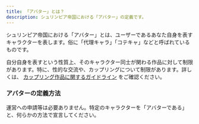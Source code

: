 ```yaml
---
title: 「アバター」とは？
description: シュリンピア帝国における「アバター」の定義です。
---
```


シュリンピア帝国における「アバター」とは、ユーザーであるあなた自身を表すキャラクターを表します。俗に「代理キャラ」「コテキャ」などと呼ばれているものです。

自分自身を表すという性質上、そのキャラクター同士が関わる作品に対して制限があります。特に、性的な交流や、カップリングについて制限があります。詳しくは、 [カップリング作品に関するガイドライン](/guidelines/cp) をご確認ください。

### アバターの定義方法

運営への申請等は必要ありません。特定のキャラクターを「アバターである」と、何らかの方法で宣言してください。